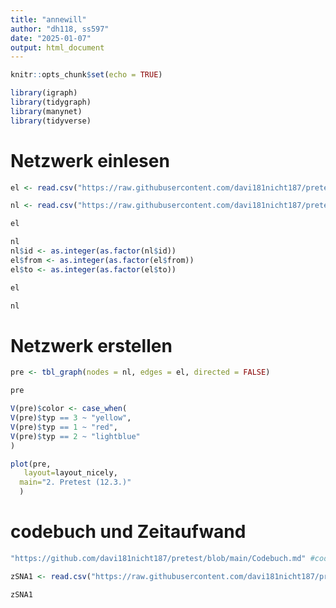 ---
title: "annewill"
author: "dh118, ss597"
date: "2025-01-07"
output: html_document
---

```{r setup, include=FALSE}
knitr::opts_chunk$set(echo = TRUE)

library(igraph)
library(tidygraph)
library(manynet)
library(tidyverse)
```

# Netzwerk einlesen

```{r Netzwerk einlesen}

el <- read.csv("https://raw.githubusercontent.com/davi181nicht187/pretest/refs/heads/main/Edgelist%20Pretest%20-%20SNA%20Gruppe1.csv", header=T, as.is=T, sep = ",")

nl <- read.csv("https://raw.githubusercontent.com/davi181nicht187/pretest/refs/heads/main/Nodelist%20Pretest%20-%20SNA%20Gruppe_1.csv", header=T, as.is=T, sep = ",")

el

nl
nl$id <- as.integer(as.factor(nl$id))
el$from <- as.integer(as.factor(el$from))
el$to <- as.integer(as.factor(el$to))

el

nl
```


# Netzwerk erstellen

```{r Netzwerk erstellen}

pre <- tbl_graph(nodes = nl, edges = el, directed = FALSE)

pre

```


```{r}
V(pre)$color <- case_when(
V(pre)$typ == 3 ~ "yellow",
V(pre)$typ == 1 ~ "red",
V(pre)$typ == 2 ~ "lightblue"
)
```


```{r}
plot(pre,
   layout=layout_nicely,
  main="2. Pretest (12.3.)"
  )
```

# codebuch und Zeitaufwand
```{r}
"https://github.com/davi181nicht187/pretest/blob/main/Codebuch.md" #codebuch

zSNA1 <- read.csv("https://raw.githubusercontent.com/davi181nicht187/pretest/refs/heads/main/Zeitaufwand%20Gruppe1%20-%20Tabellenblatt1.csv", header=T, as.is=T, sep = ",") #Zeitaufwand

zSNA1
```



